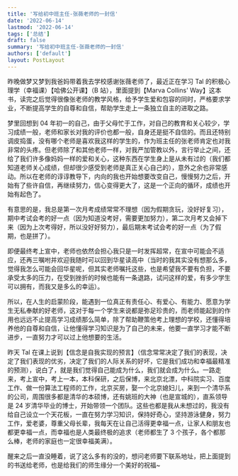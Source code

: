 ```yaml
---
title: '写给初中班主任-张薇老师的一封信'
date: '2022-06-14'
lastmod: '2022-06-14'
tags: ['总结']
draft: false
summary: '写给初中班主任-张薇老师的一封信'
authors: ['default']
layout: PostLayout
---
```


昨晚做梦又梦到我爸妈带着我去学校感谢张薇老师了，最近正在学习 Tal 的积极心理学（幸福课）【哈佛公开课】（B 站），里面提到【Marva Collins' Way】这本书，读完之后觉得很像张老师的教学风格，给予学生爱和包容的同时，严格要求学业，不断提高学生的自尊和自信，帮助学生走上一条独立自主的进取之路。

梦里回想到 04 年初一的自己，由于父母忙于工作，对自己的教育和关心较少，学习成绩一般，老师和家长对我的评价也都一般，自身还是挺不自信的。而且还特别调皮捣蛋，没有哪个老师是喜欢我这样的学生的，作为班主任的张老师肯定也对我非常的头疼。但老师除了和其他老师一样，对我严加管教以外，言行举止之间，还给了我们许多像妈妈一样的爱和关心，这种东西在学生身上是从未有过的（我们都知道老师关心成绩，但却很少感受到老师是真正关心自己的），意外之余也非常感动。所以在老师的谆谆教导下，内向的我也开始想要改变自己，慢慢努力之后，开始有了些许自信，再继续努力，信心变得更大了，这是一个正向的循环，成绩也开始有起色了。

有意思的是，我总是第一次月考成绩常常不理想（因为假期贪玩，没好好复习），期中考试会考的好一点（因为知道没考好，需要更加努力），第二次月考又会掉下来（因为上次考得好，所以没好好努力），最后期末考试会考的好一点（为了假期，也是拼了）。

即便最终考上宣中，老师也依然会担心我只是一时发挥超常，在宣中可能会不适应，还再三嘱咐并欢迎我随时可以回到华星读高中（当时的我其实没有想那么多，觉得我怎么可能会回华星呢，但其实老师嘱托这些，也是希望我不要有负担，不要承受太多的压力，在受到挫折的时候也能有一条退路，试问这样的爱，有多少学生可以拥有，而我又是多么的幸运）。

所以，在人生的启蒙阶段，能遇到一位真正有责任心、有爱心、有能力、愿意为学生无私奉献的好老师，这对于每一个学生来说都是弥足珍贵的，而老师能起到的作用也远远不止提高学习成绩那么简单，除了帮助鞭策他考上理想的学校，还懂得培养他的自尊和自信，让他懂得学习知识是为了自己的未来，他要一直学习才能不断进步，一直努力才可以过上他想要的生活。

昨天 Tal 在课上说到【信念是自我实现的预言】（信念常常决定了我们的表现，决定了我们表现的优劣，决定了我们的人际关系的好坏，它是我们成功和幸福最精准的预测），说白了，就是我们觉得自己能成为什么，我们就会成为什么。一路走来，考上宣中，考上一本，本科保研，之后保博，来北京北漂，中科院实习、百度工作、做一份算法工程师的工作，北京买房，娶一个北京媳妇儿，来到一个清华系的公司，周围很多都是清华的本硕博，还有姚班的大神（也是宣城的），直系领导是 24 岁清华毕业的博士，开始带领一个团队。这些也都是我从未想过的，我没有给自己设立一个天花板，一直在努力学习知识，保持好奇心，坚持游泳健身，努力工作，爱老婆，尊重父母长辈，我每天在让自己活得更幸福一点，让家人和朋友也都更幸福一点，而幸福也是人类最终极的追求（老师都生了 3 个孩子，各个都那么棒，老师的家庭也一定很幸福美满）。

醒来之后一直没睡着，说了这么多有的没的，想问老师要下联系地址，把上面提到的书送给老师，也是给我们的师生缘分一个美好的祝福~
